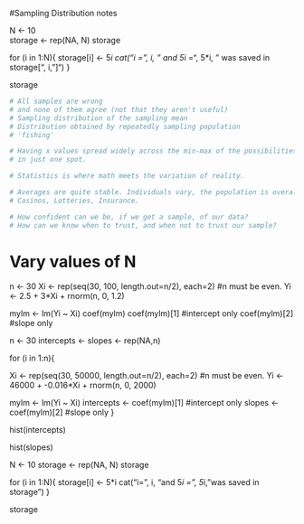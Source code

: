 #Sampling Distribution notes

N <- 10  
storage <- rep(NA, N)
storage

for (i in 1:N){
  storage[i] <- 5*i
  cat("i =", i, " and 5*i =", 5*i, " was saved in storage[", i, "]\n")
}

storage



```r
# All samples are wrong
# and none of them agree (not that they aren't useful)
# Sampling distribution of the sampling mean
# Distribution obtained by repeatedly sampling population
# 'fishing'

# Having x values spread widely across the min-max of the possibilities is better than having them
# in just one spot.

# Statistics is where math meets the variation of reality.

# Averages are quite stable. Individuals vary, the population is overall consistent.
# Casinos, Lotteries, Insurance.

# How confident can we be, if we get a sample, of our data?
# How can we know when to trust, and when not to trust our sample?

```

# Vary values of N


n <- 30
Xi <- rep(seq(30, 100, length.out=n/2), each=2) #n must be even.
Yi <- 2.5 + 3*Xi + rnorm(n, 0, 1.2)

mylm <- lm(Yi ~ Xi)
coef(mylm)
coef(mylm)[1] #intercept only
coef(mylm)[2] #slope only


n <- 30
intercepts <- slopes <- rep(NA,n)

for (i in 1:n){

  Xi <- rep(seq(30, 50000, length.out=n/2), each=2) #n must be even.
  Yi <- 46000 + -0.016*Xi + rnorm(n, 0, 2000)
  
  mylm <- lm(Yi ~ Xi)
  intercepts <- coef(mylm)[1] #intercept only
  slopes <- coef(mylm)[2] #slope only
}

hist(intercepts)

hist(slopes)




N <- 10
storage <- rep(NA, N)
storage

for (i in 1:N){
  storage[i] <- 5*i
  cat("i=", i, "and 5*i =", 5*i, "was saved in storage")
}

storage